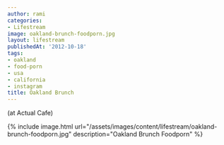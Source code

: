 ```yaml
---
author: rami
categories:
- Lifestream
image: oakland-brunch-foodporn.jpg
layout: lifestream
publishedAt: '2012-10-18'
tags:
- oakland
- food-porn
- usa
- california
- instagram
title: Oakland Brunch
---
```


(at Actual Cafe)

{% include image.html url="/assets/images/content/lifestream/oakland-brunch-foodporn.jpg" description="Oakland Brunch Foodporn" %}